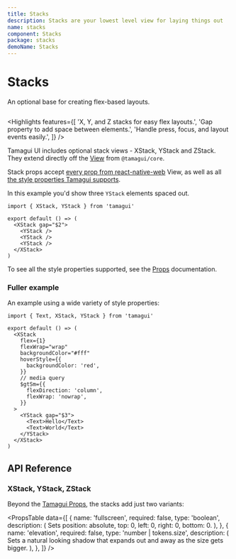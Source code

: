 ```yaml
---
title: Stacks
description: Stacks are your lowest level view for laying things out
name: stacks
component: Stacks
package: stacks
demoName: Stacks
---
```


# Stacks

<Description>
  An optional base for creating flex-based&nbsp;layouts.
</Description>

<InstallBanner name="@tamagui/stacks" />

<HeroContainer>
  <StacksDemo />
</HeroContainer>

```tsx hero template=Stacks

```

<Highlights
  features={[
    'X, Y, and Z stacks for easy flex layouts.',
    'Gap property to add space between elements.',
    'Handle press, focus, and layout events easily.',
  ]}
/>

Tamagui UI includes optional stack views - XStack, YStack and ZStack. They extend directly off the [View](/docs/core/stack-and-text) from `@tamagui/core`.

Stack props accept [every prop from react-native-web](https://necolas.github.io/react-native-web/docs/view/) View, as well as all [the style properties Tamagui supports](/docs/intro/props).

In this example you'd show three `YStack` elements spaced out.

```tsx
import { XStack, YStack } from 'tamagui'

export default () => (
  <XStack gap="$2">
    <YStack />
    <YStack />
    <YStack />
  </XStack>
)
```

To see all the style properties supported, see the [Props](/docs/intro/props) documentation.

### Fuller example

An example using a wide variety of style properties:

```tsx
import { Text, XStack, YStack } from 'tamagui'

export default () => (
  <XStack
    flex={1}
    flexWrap="wrap"
    backgroundColor="#fff"
    hoverStyle={{
      backgroundColor: 'red',
    }}
    // media query
    $gtSm={{
      flexDirection: 'column',
      flexWrap: 'nowrap',
    }}
  >
    <YStack gap="$3">
      <Text>Hello</Text>
      <Text>World</Text>
    </YStack>
  </XStack>
)
```

## API Reference

### XStack, YStack, ZStack

Beyond the [Tamagui Props](/docs/intro/props), the stacks add just two variants:

<PropsTable
  data={[
    {
      name: 'fullscreen',
      required: false,
      type: 'boolean',
      description: (
        <span>Sets position: absolute, top: 0, left: 0, right: 0, bottom: 0.</span>
      ),
    },
    {
      name: 'elevation',
      required: false,
      type: 'number | tokens.size',
      description: (
        <span>
          Sets a natural looking shadow that expands out and away as the size gets bigger.
        </span>
      ),
    },
  ]}
/>
